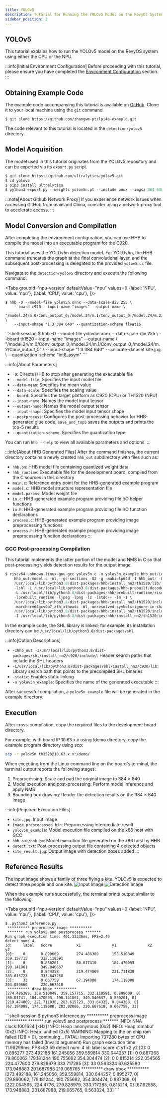 ```yaml
---
title: YOLOv5
description: Tutorial for Running the YOLOv5 Model on the RevyOS System
sidebar_position: 2
---
```



## YOLOv5

This tutorial explains how to run the YOLOv5 model on the RevyOS system using either the CPU or the NPU.

:::info[Initial Environment Configuration]
Before proceeding with this tutorial, please ensure you have completed the [Environment Configuration](../../env) section.
:::

## Obtaining Example Code

The example code accompanying this tutorial is available on [GitHub](https://github.com/zhangwm-pt/lpi4a-example). Clone it to your local machine using the `git` command.

```shell-session
$ git clone https://github.com/zhangwm-pt/lpi4a-example.git
```

The code relevant to this tutorial is located in the `detection/yolov5` directory.

## Model Acquisition

The model used in this tutorial originates from the YOLOv5 repository and can be exported via its `export.py` script.
```python
$ git clone https://github.com/ultralytics/yolov5.git
$ cd yolov5
$ pip3 install ultralytics
$ python3 export.py --weights yolov5n.pt --include onnx --imgsz 384 640
```

:::note[About Github Network Proxy]
If you experience network issues when accessing GitHub from mainland China, consider using a network proxy tool to accelerate access.
:::

## Model Conversion and Compilation

After completing the environment configuration, you can use HHB to compile the model into an executable program for the C920.

This tutorial uses the YOLOv5n detection model. For YOLOv5n, the HHB command truncates the graph at the final convolutional layer, and the subsequent post-processing is delegated to the provided `yolov5n.c` file.

Navigate to the `detection/yolov5` directory and execute the following command:

<Tabs
  groupId='npu-version'
  defaultValue="npu"
  values={[
    {label: 'NPU', value: 'npu'},
    {label: 'CPU', value: 'cpu'},
  ]}>
<TabItem value="cpu">
```shell-session
$ hhb -D --model-file yolov5n.onnx --data-scale-div 255 \
    --board c920 --input-name "images" --output-name \
    "/model.24/m.0/Conv_output_0;/model.24/m.1/Conv_output_0;/model.24/m.2/Conv_output_0" \
    --input-shape "1 3 384 640" --quantization-scheme float16
```
</TabItem>
    <TabItem value="npu">
```shell-session
$ hhb -D --model-file yolov5n.onnx --data-scale-div 255 \
    --board th1520 --input-name "images" --output-name \
    "/model.24/m.0/Conv_output_0;/model.24/m.1/Conv_output_0;/model.24/m.2/Conv_output_0" \
    --input-shape "1 3 384 640" --calibrate-dataset kite.jpg  \
    --quantization-scheme "int8_asym"
```
    </TabItem>
</Tabs>

:::info[About Parameters]
- `-D`: Directs HHB to stop after generating the executable file
- `--model-file`: Specifies the input model file
- `--data-mean`: Specifies the mean value
- `--data-scale`: Specifies the scaling value
- `--board`: Specifies the target platform as C920 (CPU) or TH1520 (NPU)
- `--input-name`: Names the model input tensor
- `--output-name`: Names the model output tensor
- `--input-shape`: Specifies the model input tensor shape
- `--postprocess`: Configures the post-processing behavior for HHB-generated glue code; `save_and_top5` saves the outputs and prints the top-5 results
- `--quantization-scheme`: Specifies the quantization type

You can run `hhb --help` to view all available parameters and options.
:::

:::info[About HHB Generated Files]
After the command finishes, the current directory contains a newly created `hhb_out` subdirectory with files such as:

- `hhb.bm`: HHB model file containing quantized weight data
- `hhb_runtime`: Executable file for the development board, compiled from the C sources in this directory
- `main.c`: Reference entry point for the HHB-generated example program
- `model.c`: HHB model structure representation file
- `model.params`: Model weight file
- `io.c`: HHB-generated example program providing file I/O helper functions
- `io.h`: HHB-generated example program providing file I/O function declarations
- `process.c`: HHB-generated example program providing image preprocessing functions
- `process.h`: HHB-generated example program providing image preprocessing function declarations
:::

### GCC Post-processing Compilation

This tutorial implements the latter portion of the model and NMS in C so that post-processing yields detection results for the output image.
```C
$ riscv64-unknown-linux-gnu-gcc yolov5n.c -o yolov5n_example hhb_out/io.c \
    hhb_out/model.c -Wl,--gc-sections -O2 -g -mabi=lp64d -I hhb_out/ -L \
    /usr/local/lib/python3.8/dist-packages/hhb/install_nn2/th1520/lib/ \
    -lshl -L /usr/local/lib/python3.8/dist-packages/hhb/prebuilt/decode/install/lib/rv \
    -L /usr/local/lib/python3.8/dist-packages/hhb/prebuilt/runtime/riscv_linux \
    -lprebuilt_runtime -ljpeg -lpng -lz -lstdc++ -lm -I \
    /usr/local/lib/python3.8/dist-packages/hhb/install_nn2/th1520/include/ -mabi=lp64d \
    -march=rv64gcv0p7_zfh_xtheadc -Wl,-unresolved-symbols=ignore-in-shared-libs -I \
    /usr/local/lib/python3.8/dist-packages/hhb/install_nn2/th1520/include/shl_public/ \
    -I /usr/local/lib/python3.8/dist-packages/hhb/install_nn2/th1520/include/csinn/
```

In the example code, the SHL library is linked; for example, its installation directory can be `/usr/local/lib/python3.8/dist-packages/shl`.

:::info[Option Descriptions]
- `-Ihhb_out -I/usr/local/lib/python3.8/dist-packages/shl/install_nn2/c920/include/`: Header search paths that include the SHL headers
- `-L/usr/local/lib/python3.8/dist-packages/shl/install_nn2/c920/lib`: Library search path that points to the precompiled SHL binaries
- `-static`: Enables static linking
- `-o yolov5n_example`: Specifies the name of the generated executable
:::

After successful compilation, a `yolov5n_example` file will be generated in the example directory.

## Execution

After cross-compilation, copy the required files to the development board directory.

For example, with board IP 10.63.x.x using /demo directory, copy the example program directory using scp:

```bash
scp -r yolov5n th1520@10.63.x.x:/demo/
```

When executing from the Linux command line on the board's terminal, the terminal output reports the following stages:
1. Preprocessing: Scale and pad the original image to 384 × 640
2. Model execution and post-processing: Perform model inference and apply NMS
3. Bounding box drawing: Render the detection results on the 384 × 640 image

:::info[Required Execution Files]
- `kite.jpg`: Input image
- `image_preprocessed.bin`: Preprocessing intermediate result
- `yolov5n_example`: Model execution file compiled on the x86 host with GCC
- `hhb_out/hhb.bm`: Model execution file generated on the x86 host by HHB
- `detect.txt`: Post-processing output file containing 4 detected objects
- `kite_result.jpg`: Output image with detection boxes added
:::

## Reference Results

The input image shows a family of three flying a kite. YOLOv5 is expected to detect three people and one kite.
![Input Image](/img/image-for-flash/yolov5.png)
![Detection Image](/img/image-for-flash/yolov5_2.png)

When the example runs successfully, the terminal prints output similar to the following:

<Tabs
  groupId='npu-version'
  defaultValue="npu"
  values={[
    {label: 'NPU', value: 'npu'},
    {label: 'CPU', value: 'cpu'},
  ]}>
<TabItem value="cpu">
```shell-session
$ .python3 inference.py
 ********** preprocess image **********
 ******* run yolov5 and postprocess *******
Run graph execution time: 401.13336ms, FPS=2.49
detect num: 4
id:     label   score           x1              y1              x2              y2
[0]:    0       0.899609        274.486389      158.510849      359.157715      332.118591
[1]:    0       0.880201        80.017410       184.470093      190.141861      349.840637
[2]:    0       0.844358        219.474869      221.711838      283.615723      333.643250
[3]:    33      0.667759        67.194008       174.118088      203.020660      220.667618
 ********** draw bbox **********
[274.486389, 158.510849, 359.157715, 332.118591, 0.899609, 0]
[80.01741, 184.470093, 190.141861, 349.840637, 0.880201, 0]
[219.474869, 221.711838, 283.615723, 333.64325, 0.844358, 0]
[67.194008, 174.118088, 203.02066, 220.667618, 0.667759, 33]
```
</TabItem>
    <TabItem value="npu">
```shell-session
$ python3 inference.py
 ********** preprocess image **********
 ******* run yolov5 and postprocess *******
INFO: NNA clock:1001624 [kHz]
INFO: Heap :anonymous (0x2)
INFO: Heap :dmabuf (0x2)
INFO: Heap :unified (0x5)
WARNING: Mapping to the on chip ram failed (128 > 0), continuing...
FATAL: Importing 737280 bytes of CPU memory has failed (Invalid argument)
Run graph execution time: 11.96299ms, FPS=83.59
detect num: 4
id:     label   score           x1              y1              x2              y2
[0]:    0       0.895277        273.492188      161.245056      359.559814      330.644257
[1]:    0       0.887368        79.860062       179.181244      190.755692      354.304474
[2]:    0       0.815214        222.054565      224.477600      279.828979      333.717285
[3]:    33      0.563324        67.625580       173.948883      201.687988      219.065765
 ********** draw bbox **********
[273.492188, 161.245056, 359.559814, 330.644257, 0.895277, 0]
[79.860062, 179.181244, 190.755692, 354.304474, 0.887368, 0]
[222.054565, 224.4776, 279.828979, 333.717285, 0.815214, 0]
[67.62558, 173.948883, 201.687988, 219.065765, 0.563324, 33]
```
    </TabItem>
</Tabs>
